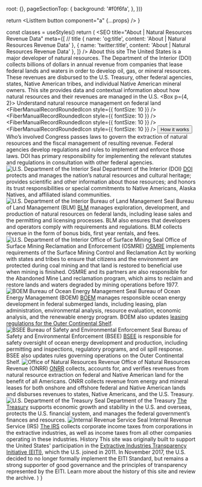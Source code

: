 



  root: {},
  pageSectionTop: {
    background: '#f0f6fa',
  },
}))

  return <ListItem button component="a" {...props} />
}

  const classes = useStyles()
  return (
    <Fragment>
      <SEO
        title="About | Natural Resources Revenue Data"
        meta={[
          // title
          { name: 'og:title', content: 'About | Natural Resources Revenue Data' },
          { name: 'twitter:title', content: 'About | Natural Resources Revenue Data' },
        ]} />
        <Container component="main" className={classes.pageSectionTop} maxWidth="false">
          <Container maxWidth="lg">
            <Grid container>
              <Grid item md={7}>
                <Box mt={5}>
                  <Typography variant="h1" className={classes.heroTitle}>About this site</Typography>
                  <Typography variant="body1" paragraph="true">
                      The United States is a major developer of natural resources. The Department of the Interior (DOI) collects billions of dollars in annual revenue from companies that lease <GlossaryTerm termKey="federal land">federal lands and waters</GlossaryTerm> in order to develop oil, gas, or mineral resources. These revenues are <Link to="/explore/#federal-disbursements">disbursed</Link> to the U.S. Treasury, other federal agencies, states, Native American tribes, and individual Native American mineral owners.
                  </Typography>
                  <Typography variant="body1" paragraph="true">
                      This site provides data and contextual information about how natural resources and their revenues are managed in the U.S.
                  </Typography>
                </Box>
              </Grid>
              <Grid item md={5} className={classes.heroCard}>
                <Box m={4}>
                  <Paper className={classes.paperRoot}>
                    <Box p={4, 2}>
                      <Typography variant="h3">
                        Understand natural resource management on federal land
                      </Typography>
                      <List component="ul" aria-label="secondary mailbox folders">
                        <ListItemLink href="/how-it-works/ownership/" component="li">
                          <ListItemIcon>
                            <FiberManualRecordRoundedIcon style={{ fontSize: 10 }} />
                          </ListItemIcon>
                          <ListItemText primary="Land Ownership" />
                        </ListItemLink>
                        <ListItemLink href="/how-it-works/#laws" component="li">
                          <ListItemIcon>
                            <FiberManualRecordRoundedIcon style={{ fontSize: 10 }} />
                          </ListItemIcon>
                          <ListItemText primary="Laws and regulations" />
                        </ListItemLink>
                        <ListItemLink href="/how-it-works/#process" component="li">
                          <ListItemIcon>
                            <FiberManualRecordRoundedIcon style={{ fontSize: 10 }} />
                          </ListItemIcon>
                          <ListItemText primary="Oil, gas, minerals, and renewable energy" />
                        </ListItemLink>
                        <ListItemLink href="/how-it-works/audits-and-assurances/" component="li">
                          <ListItemIcon>
                            <FiberManualRecordRoundedIcon style={{ fontSize: 10 }} />
                          </ListItemIcon>
                          <ListItemText primary="Audits and assurances" />
                        </ListItemLink>
                      </List>
                      <Button href="/how-it-works/">
                        How it works
                      </Button>
                    </Box>
                  </Paper>
                </Box>
              </Grid>
            </Grid>
          </Container>
        </Container>
        <Container maxWidth="lg" className={classes.mainContent}>
          <Box pt={10} pb={10}>
            <Grid container spacing={6}>
              <Grid item xs={12}>
                <Typography variant="h2">
                  Who’s involved
                </Typography>
                <Typography variant="body1">
                  Congress passes laws to govern the extraction of natural resources and the fiscal management of resulting revenue. Federal agencies develop regulations and rules to implement and enforce those laws. DOI has primary responsibility for implementing the relevant statutes and regulations in consultation with other federal agencies.
                </Typography> 
              </Grid>
              <Grid item xs={2}>
                <img src={DOImark} alt="U.S. Department of the Interior Seal" />
              </Grid>
              <Grid item xs={10}>
                <Typography variant="h3">
                  Department of the Interior (DOI)
                </Typography>
                <Typography variant="body1">
                  <a href="https://www.doi.gov/">DOI</a> protects and manages the nation’s natural resources and cultural heritage; provides scientific and other information about those resources; and honors its trust responsibilities or special commitments to Native Americans, Alaska Natives, and affiliated island communities.
                </Typography>
              </Grid>
              <Grid item xs={2}>
                <img src={BLMmark} alt="U.S. Department of the Interior Bureau of Land Management Seal" />
              </Grid>
              <Grid item xs={10}>
                <Typography variant="h3">
                  Bureau of Land Management (BLM)
                </Typography>
                <Typography variant="body1">
                  <a href="http://www.blm.gov/">BLM</a> manages exploration, development, and production of natural resources on federal lands, including lease sales and the permitting and licensing processes. BLM also ensures that developers and operators comply with requirements and regulations. BLM collects revenue in the form of <GlossaryTerm>bonus</GlossaryTerm> bids, first year rentals, and fees.
                </Typography>
              </Grid>
              <Grid item xs={2}>
                <img src={OSMREmark} alt="U.S. Department of the Interior Office of Surface Mining Seal" />
              </Grid>
              <Grid item xs={10}>
                <Typography variant="h3">
                  Office of Surface Mining Reclamation and Enforcement (OSMRE)
                </Typography>
                <Typography variant="body1">
                  <a href="http://www.osmre.gov/">OSMRE</a> implements requirements of the Surface Mining Control and <GlossaryTerm>Reclamation</GlossaryTerm> Act by working with states and tribes to ensure that citizens and the environment are protected during coal mining and that land is restored to beneficial use when mining is finished. OSMRE and its partners are also responsible for the <Link to="/how-it-works/aml-reclamation-program/">Abandoned Mine Land reclamation program</Link>, which aims to reclaim and restore lands and waters degraded by mining operations before 1977.
                </Typography>
              </Grid>
              <Grid item xs={2}>
                <img src={BOEMmark} alt="BOEM Bureau of Ocean Energy Management Seal" />
              </Grid>
              <Grid item xs={10}>
                <Typography variant="h3">
                  Bureau of Ocean Energy Management (BOEM)
                </Typography>
                <Typography variant="body1">
                  <a href="http://www.boem.gov/">BOEM</a> manages responsible ocean energy development in federal submerged lands, including leasing, plan administration, environmental analysis, resource evaluation, economic analysis, and the renewable energy program. BOEM also updates <a href="http://www.boem.gov/National-Environmental-Policy-Act/">leasing regulations for the Outer Continental Shelf</a>.
                </Typography>
              </Grid>
              <Grid item xs={2}>
                <img src={BSEEmark} alt="BSEE Bureau of Safety and Environmental Enforcement Seal" />
              </Grid>
              <Grid item xs={10}>
                <Typography variant="h3">
                  Bureau of Safety and Environmental Enforcement (BSEE)
                </Typography>
                <Typography variant="body1">
                  <a href="http://www.bsee.gov/">BSEE</a> is responsible for safety oversight of ocean energy development and production, including permitting and inspections, regulatory programs, and oil spill response. BSEE also updates rules governing operations on the <GlossaryTerm>Outer Continental Shelf</GlossaryTerm>.
                </Typography>
              </Grid>
              <Grid item xs={2}>
                <img src={ONRRmark} alt="Office of Natural Resources Revenue" />
              </Grid>
              <Grid item xs={10}>
                <Typography variant="h3">
                  Office of Natural Resources Revenue (ONRR)
                </Typography>
                <Typography variant="body1">
                  <a href="http://www.onrr.gov/">ONRR</a> collects, accounts for, and verifies revenues from natural resource extraction on federal and Native American land for the benefit of all Americans. ONRR collects revenue from energy and mineral leases for both onshore and offshore federal and Native American lands and disburses revenues to states, Native Americans, and the U.S. Treasury.
                </Typography>
              </Grid>
              <Grid item xs={2}>
                <img src={DoTmark} alt="U.S. Department of the Treasury Seal" />
              </Grid>
              <Grid item xs={10}>
                <Typography variant="h3">
                  Department of the Treasury
                </Typography>
                <Typography variant="body1">
                  <a href="http://www.treasury.gov/Pages/default.aspx">The Treasury</a> supports economic growth and stability in the U.S. and overseas, protects the U.S. financial system, and manages the federal government’s finances and resources.
                </Typography>
              </Grid>
              <Grid item xs={2}>
                <img src={IRSmark} alt="Internal Revenue Service Seal" />
              </Grid>
              <Grid item xs={10}>
                <Typography variant="h3">
                  Internal Revenue Service (IRS)
                </Typography>
                <Typography variant="body1">
                  <a href="https://www.irs.gov/">The IRS</a> collects corporate income taxes from corporations in the extractive industries, as well as income taxes from all other companies operating in these industries.
                </Typography>
              </Grid>
              <Grid item xs={12}>
                <Typography variant="h2">
                  History
                </Typography>
                <Typography variant="body1">
                  <Box>
                    This site was originally built to support the United States' participation in the <a href="https://eiti.org/">Extractive Industries Transparency Initiative (EITI)</a>, which the U.S. joined in 2011.
                  </Box>
                  <Box>
                    In November 2017, the U.S. decided to no longer formally implement the <GlossaryTerm>EITI Standard</GlossaryTerm>, but remains a strong supporter of good governance and the principles of transparency represented by the EITI.
                  </Box>
                  <Link to="/archive">
                    Learn more about the history of this site and review the archive.
                  </Link>
                </Typography>
              </Grid>
          </Grid>
          </Box>
        </Container>
    </Fragment>
  )
}
